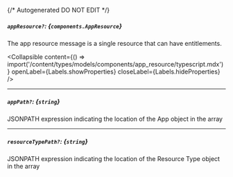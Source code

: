 {/* Autogenerated DO NOT EDIT  */}

##### `appResource?`: *{`components.AppResource`}*
The app resource message is a single resource that can have entitlements.

<Collapsible content={() => import('/content/types/models/components/app_resource/typescript.mdx')} openLabel={Labels.showProperties} closeLabel={Labels.hideProperties} />


---
##### `appPath?`: *{`string`}*
JSONPATH expression indicating the location of the App object in the array

---
##### `resourceTypePath?`: *{`string`}*
JSONPATH expression indicating the location of the Resource Type object in the array


